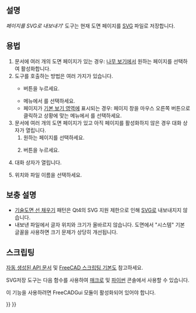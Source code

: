 <languages/>

{{Docnav
|[[TechDraw_PrintAll/ko|모두 인쇄]]
|[[TechDraw_ExportPageDXF/ko|DXF로 페이지 내보내기]]
|[[TechDraw_Workbench/ko|기술도면 작업대]]
|IconL=TechDraw_PrintAll.svg
|IconR=TechDraw_ExportPageDXF.svg
|IconC=Workbench_TechDraw.svg
}}

{{GuiCommand
|Name=TechDraw ExportPageSVG
|MenuLocation=기술도면 → 페이지 → 페이지를 SVG로 내보내기
|Workbenches=[[TechDraw_Workbench/ko|기술도면]]
|SeeAlso=[[TechDraw_Templates/ko|기술도면 템플릿]], [[Draft_SVG|Draft SVG]]
}}

<span id="Description"></span>
==설명==

''페이지를 SVG로 내보내기''' 도구는 현재 도면 페이지를 [[SVG/ko|SVG]] 파일로 저장합니다.

<span id="Usage"></span>
==용법==

# 문서에 여러 개의 도면 페이지가 있는 경우: [[Tree_view/ko|나무 보기]]에서 원하는 페이지를 선택하여 활성화합니다.
# 도구를 호출하는 방법은 여러 가지가 있습니다.
#* {{Button|[[Image:TechDraw_ExportPageSVG.svg|16px]] '''페이지를 SVG로 내보내기'''}} 버튼을 누르세요.
#* 메뉴에서 {{MenuCommand|기술도면 → 페이지 → [[Image:TechDraw_ExportPageSVG.svg|16px]] 페이지를 SVG로 내보내기}}를 선택하세요.
#* 페이지가 [[Main_view_area/ko|기본 보기 영역]]에 표시되는 경우: 페이지 창을 마우스 오른쪽 버튼으로 클릭하고 상황에 맞는 메뉴에서 {{MenuCommand|SVG 내보내기}}를 선택하세요.
# 문서에 여러 개의 도면 페이지가 있고 아직 페이지를 활성화하지 않은 경우 {{MenuCommand|페이지 선택기}} 대화 상자가 열립니다.
## 원하는 페이지를 선택하세요.
## {{Button|확인}} 버튼을 누르세요.
# {{MenuCommand|페이지를 SVG로 내보내기}} 대화 상자가 열립니다.
# 위치와 파일 이름을 선택하세요.

<span id="Notes"></span>
== 보충 설명 ==

* [[TechDraw_Hatch/ko|기술도면 선 채우기]] 패턴은 Qt4의 SVG 지원 제한으로 인해 [[SVG/ko|SVG]]로 내보내지지 않습니다.
* 내보낸 파일에서 글자 위치와 크기가 올바르지 않습니다. 도면에서 "시스템" 기본 글꼴을 사용하면 크기 문제가 상당히 개선됩니다. 

<span id="Scripting"></span>
==스크립팅==

[https://freecad.github.io/SourceDoc/ 자동 생성된 API 문서] 및 [[FreeCAD_Scripting_Basics/ko|FreeCAD 스크립팅 기본]]도 참고하세요.

SVG저장 도구는 다음 함수를 사용하여 [[Macros/ko|매크로]] 및 [[Python/ko|파이썬]] 콘솔에서 사용할 수 있습니다.

{{Code|code=
TechDrawGui.exportPageAsSvg(DrawPageObject,FilePath)
}}
이 기능을 사용하려면 FreeCADGui 모듈이 활성화되어 있어야 합니다.


{{Docnav
|[[TechDraw_PrintAll/ko|모두 인쇄]]
|[[TechDraw_ExportPageDXF/ko|DXF로 페이지 내보내기]]
|[[TechDraw_Workbench/ko|기술도면 작업대]]
|IconL=TechDraw_PrintAll.svg
|IconR=TechDraw_ExportPageDXF.svg
|IconC=Workbench_TechDraw.svg
}}

{{TechDraw_Tools_navi{{#translation:}}}}
{{Userdocnavi{{#translation:}}}}